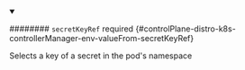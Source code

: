 


<details className="config-field" data-expandable="true" open>
<summary>

######## `secretKeyRef` <span className="config-field-required" data-required="false">required</span> <span className="config-field-type"></span> <span className="config-field-default"></span> <span className="config-field-enum"></span> {#controlPlane-distro-k8s-controllerManager-env-valueFrom-secretKeyRef}

Selects a key of a secret in the pod's namespace

</summary>

<PartialSecretkeyrefreference />


</details>
